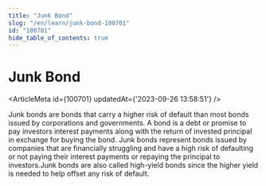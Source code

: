 ```yaml
---
title: "Junk Bond"
slug: "/en/learn/junk-bond-100701"
id: "100701"
hide_table_of_contents: true
---
```



# Junk Bond

<ArticleMeta id={100701} updatedAt={'2023-09-26 13:58:51'} />
<div className='border-solid border-b border-t-0 my-4 border-[var(--ifm-color-gray-300)]' />

Junk bonds are bonds that carry a higher risk of default than most bonds issued by corporations and governments. A bond is a debt or promise to pay investors interest payments along with the return of invested principal in exchange for buying the bond. Junk bonds represent bonds issued by companies that are financially struggling and have a high risk of defaulting or not paying their interest payments or repaying the principal to investors.Junk bonds are also called high-yield bonds since the higher yield is needed to help offset any risk of default.
